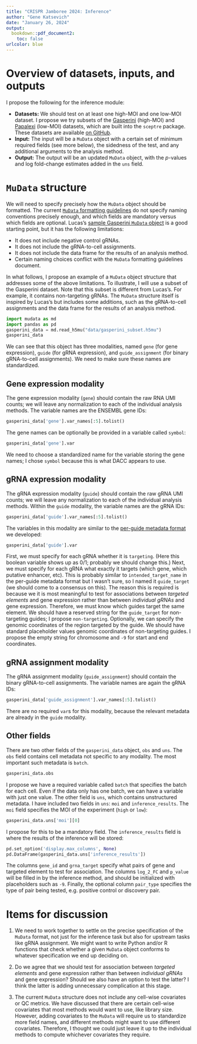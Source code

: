 ```yaml
---
title: "CRISPR Jamboree 2024: Inference"
author: "Gene Katsevich"
date: "January 26, 2024"
output: 
  bookdown::pdf_document2:
    toc: false
urlcolor: blue
---
```


# Overview of datasets, inputs, and outputs

I propose the following for the inference module:

- **Datasets:** We should test on at least one high-MOI and one low-MOI dataset. I propose we try subsets of the [Gasperini](https://katsevich-lab.github.io/sceptre/reference/highmoi_example_data.html) (high-MOI) and [Papalexi](https://katsevich-lab.github.io/sceptre/reference/lowmoi_example_data.html) (low-MOI) datasets, which are built into the `sceptre` package. These datasets are available [on GitHub](https://github.com/Katsevich-Lab/sceptre-igvf/tree/main/data).
- **Input:** The input will be a `MuData` object with a certain set of minimum required fields (see more below), the sidedness of the test, and any additional arguments to the analysis method. 
- **Output:** The output will be an updated `MuData` object, with the $p$-values and log fold-change estimates added in the `uns` field. 

# `MuData` structure

We will need to specify precisely how the `MuData` object should be formatted. The current [`MuData` formatting guidelines](https://docs.google.com/document/d/1Y7LThEF4rPT5DnzwZnQ5uIek-X0BqZorLI5Mm8A8PF4/edit#heading=h.ut379ivr6x0a) do not specify naming conventions precisely enough, and which fields are mandatory versus which fields are optional. Lucas's [sample Gasperini `MuData` object](https://github.com/IGVF-CRISPR/Pipeline_Gasperini_2019/tree/main) is a good starting point, but it has the following limitations:

- It does not include negative control gRNAs.
- It does not include the gRNA-to-cell assignments.
- It does not include the data frame for the results of an analysis method.
- Certain naming choices conflict with the `MuData` formatting guidelines document.

In what follows, I propose an example of a `MuData` object structure that addresses some of the above limitations. To illustrate, I will use a subset of the Gasperini dataset. Note that this subset is different from Lucas's. For example, it contains non-targeting gRNAs. The `MuData` structure itself is inspired by Lucas's but includes some additions, such as the gRNA-to-cell assignments and the data frame for the results of an analysis method.

```python
import mudata as md
import pandas as pd
gasperini_data = md.read_h5mu("data/gasperini_subset.h5mu")
gasperini_data
```

We can see that this object has three modalities, named `gene` (for gene expression), `guide` (for gRNA expression), and `guide_assignment` (for binary gRNA-to-cell assignments). We need to make sure these names are standardized. 

## Gene expression modality 

The gene expression modality (`gene`) should contain the raw RNA UMI counts; we will leave any normalization to each of the individual analysis methods. The variable names are the ENSEMBL gene IDs: 
```python
gasperini_data['gene'].var_names[:5].tolist()
```
The gene names can be optionally be provided in a variable called `symbol`: 
```python
gasperini_data['gene'].var
```
We need to choose a standardized name for the variable storing the gene names; I chose `symbol` because this is what DACC appears to use. 

## gRNA expression modality 

The gRNA expression modality (`guide`) should contain the raw gRNA UMI counts; we will leave any normalization to each of the individual analysis methods. Within the `guide` modality, the variable names are the gRNA IDs: 
```python
gasperini_data['guide'].var_names[:5].tolist()
```
The variables in this modality are similar to the [per-guide metadata format](https://docs.google.com/document/d/1tib4To6XjMYTxeBRCgvgRD5JCq2XsmcJDjMcL2AGzso/edit) we developed:
```python
gasperini_data['guide'].var
```
First, we must specify for each gRNA whether it is `targeting`. (Here this boolean variable shows up as 0/1; probably we should change this.) Next, we must specify for each gRNA what exactly it targets (which gene, which putative enhancer, etc). This is probably similar to `intended_target_name` in the per-guide metadata format but I wasn't sure, so I named it `guide_target` (we should come to a consensus on this). The reason this is required is because we it is most meaningful to test for associations between *targeted elements* and gene expression rather than between *individual gRNAs* and gene expression. Therefore, we must know which guides target the same element. We should have a reserved string for the `guide_target` for non-targeting guides; I propose `non-targeting`. Optionally, we can specify the genomic coordinates of the region targeted by the guide. We should have standard placeholder values genomic coordinates of non-targeting guides. I propose the empty string for chromosome and `-9` for start and end coordinates. 

## gRNA assignment modality 

The gRNA assignment modality (`guide_assignment`) should contain the binary gRNA-to-cell assignments. The variable names are again the gRNA IDs: 
```python
gasperini_data['guide_assignment'].var_names[:5].tolist()
```
There are no required `var`s for this modality, because the relevant metadata are already in the `guide` modality.

## Other fields

There are two other fields of the `gasperini_data` object, `obs` and `uns`. The `obs` field contains cell metadata not specific to any modality. The most important such metadata is `batch`. 
```python
gasperini_data.obs
```

I propose we have a required variable called `batch` that specifies the batch for each cell. Even if the data only has one batch, we can have a variable with just one value. The other field is `uns`, which contains unstructured metadata. I have included two fields in `uns`: `moi` and `inference_results`. The `moi` field specifies the MOI of the experiment (`high` or `low`):
```python
gasperini_data.uns['moi'][0]
```

I propose for this to be a mandatory field. The `inference_results` field is where the results of the inference will be stored:
```python
pd.set_option('display.max_columns', None)
pd.DataFrame(gasperini_data.uns['inference_results'])
```

The columns `gene_id` and `grna_target` specify what pairs of gene and targeted element to test for association. The columns `log_2_FC` and `p_value` will be filled in by the inference method, and should be initialized with placeholders such as `-9`. Finally, the optional column `pair_type` specifies the type of pair being tested, e.g. positive control or discovery pair. 

# Items for discussion

1. We need to work together to settle on the precise specification of the `MuData` format, not just for the inference task but also for upstream tasks like gRNA assignment. We might want to write Python and/or R functions that check whether a given `MuData` object conforms to whatever specification we end up deciding on. 

2. Do we agree that we should test for association between *targeted elements* and gene expression rather than between *individual gRNAs* and gene expression? Should we also have an option to test the latter? I think the latter is adding unnecessary complication at this stage.

3. The current `MuData` structure does not include any cell-wise covariates or QC metrics. We have discussed that there are certain cell-wise covariates that most methods would want to use, like library size. However, adding covariates to the `MuData` will require us to standardize more field names, and different methods might want to use different covariates. Therefore, I thought we could just leave it up to the individual methods to compute whichever covariates they require.